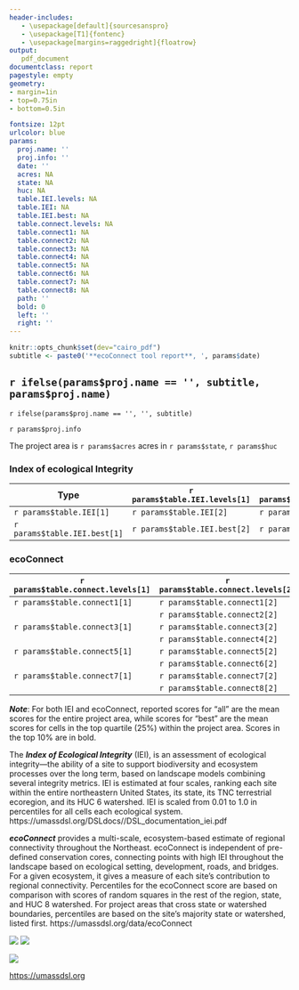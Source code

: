 ```yaml
---
header-includes:
   - \usepackage[default]{sourcesanspro}
   - \usepackage[T1]{fontenc}
   - \usepackage[margins=raggedright]{floatrow} 
output: 
   pdf_document
documentclass: report
pagestyle: empty
geometry: 
- margin=1in
- top=0.75in
- bottom=0.5in

fontsize: 12pt 
urlcolor: blue
params:
  proj.name: ''
  proj.info: ''
  date: ''
  acres: NA
  state: NA
  huc: NA
  table.IEI.levels: NA
  table.IEI: NA
  table.IEI.best: NA
  table.connect.levels: NA
  table.connect1: NA
  table.connect2: NA
  table.connect3: NA
  table.connect4: NA
  table.connect5: NA
  table.connect6: NA
  table.connect7: NA
  table.connect8: NA
  path: ''
  bold: 0
  left: ''
  right: ''
---
```

```r
knitr::opts_chunk$set(dev="cairo_pdf")
subtitle <- paste0('**ecoConnect tool report**, ', params$date)
```

## `r ifelse(params$proj.name == '', subtitle, params$proj.name)`
`r ifelse(params$proj.name == '', '', subtitle)`

`r params$proj.info`

The project area is `r params$acres` acres in `r params$state`, `r params$huc`

### Index of ecological Integrity

**Type** | **`r params$table.IEI.levels[1]`** | **`r params$table.IEI.levels[2]`** | **`r params$table.IEI.levels[3]`** | **`r params$table.IEI.levels[4]`**
---|---|---|---|---
`r params$table.IEI[1]` | `r params$table.IEI[2]` | `r params$table.IEI[3]` | `r params$table.IEI[5]` | `r params$table.IEI[5]`
`r params$table.IEI.best[1]` | `r params$table.IEI.best[2]` | `r params$table.IEI.best[3]` | `r params$table.IEI.best[4]` | `r params$table.IEI.best[5]`


### ecoConnect

| **`r params$table.connect.levels[1]`** | **`r params$table.connect.levels[2]`** | **`r params$table.connect.levels[3]`** | **`r params$table.connect.levels[4]`** | **`r params$table.connect.levels[5]`** | **`r params$table.connect.levels[6]`** |
| ---|---|---:|---|---|---|
| `r params$table.connect1[1]` | `r params$table.connect1[2]` | `r params$table.connect1[3]` | `r params$table.connect1[4]` | `r params$table.connect1[5]`  | `r params$table.connect1[6]` |
|      | `r params$table.connect2[2]` | `r params$table.connect2[3]` | `r params$table.connect2[4]` | `r params$table.connect2[5]`  | `r params$table.connect2[6]` |
| `r params$table.connect3[1]` | `r params$table.connect3[2]` | `r params$table.connect3[3]` | `r params$table.connect3[4]` | `r params$table.connect3[5]`  | `r params$table.connect3[6]` |
|      | `r params$table.connect4[2]` | `r params$table.connect4[3]` | `r params$table.connect4[4]` | `r params$table.connect4[5]`  | `r params$table.connect4[6]` |
| `r params$table.connect5[1]` | `r params$table.connect5[2]` | `r params$table.connect5[3]` | `r params$table.connect5[4]` | `r params$table.connect5[5]`  | `r params$table.connect5[6]` |
|      | `r params$table.connect6[2]` | `r params$table.connect6[3]` | `r params$table.connect6[4]` | `r params$table.connect6[5]`  | `r params$table.connect6[6]` |
| `r params$table.connect7[1]` | `r params$table.connect7[2]` | `r params$table.connect7[3]` | `r params$table.connect7[4]` | `r params$table.connect7[5]`  | `r params$table.connect7[6]` |
|      | `r params$table.connect8[2]` | `r params$table.connect8[3]` | `r params$table.connect8[4]` | `r params$table.connect8[5]`  | `r params$table.connect8[6]` |


**_Note_**: For both IEI and ecoConnect, reported scores for "all" are the mean scores for the entire
project area, while scores for "best" are the mean scores for cells in the top quartile
(25%) within the project area. Scores in the top 10% are in bold. 


The **_Index of Ecological Integrity_** (IEI), is an assessment of ecological integrity---the ability of a site to support 
biodiversity and ecosystem processes over the long term, based on landscape models combining several integrity metrics. IEI is 
estimated at four scales, ranking each site within the entire northeastern United States, its state, its 
TNC terrestrial ecoregion, and its HUC 6 watershed. IEI is scaled from 0.01 to 1.0 in percentiles for 
all cells each ecological system. https://umassdsl.org/DSLdocs//DSL_documentation_iei.pdf


**_ecoConnect_** provides a multi-scale, ecosystem-based estimate of regional connectivity throughout the Northeast. ecoConnect is 
independent of pre-defined conservation cores, connecting points with high IEI throughout the landscape based on ecological 
setting, development, roads, and bridges. For a given ecosystem, it gives a measure of each site's contribution to regional 
connectivity. Percentiles for the ecoConnect score are based on comparison with scores of random squares in the rest of the region, state, and HUC 8 watershed. 
For project areas that cross state or watershed boundaries, percentiles are based on the site's majority state or watershed, listed first.
https://umassdsl.org/data/ecoConnect


![](`r params$left`) ![](`r params$right`)

<!--  This version includes the link in the logo; the whole thing is clickable. It's my sleazy
      way of doing "keep with next"
[![](`r params$path`/www/UMass_DSL_logo_v3.png)](https://umassdsl.org/data/ecoConnect)
-->

<!--  This version has a separate link, so the logo and link can be split between pages. It's 
      way easier to change the link, though.
-->
![](`r params$path`/www/UMass_DSL_logo_v2_small.png)

[https://umassdsl.org](https://umassdsl.org)

